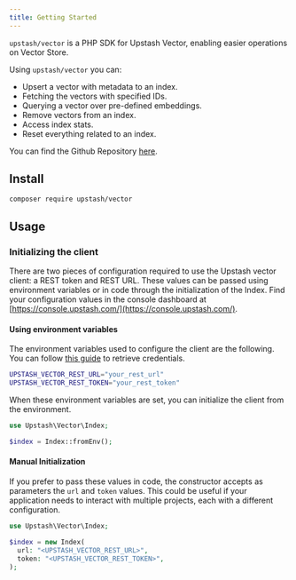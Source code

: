 ```yaml
---
title: Getting Started
---
```


`upstash/vector` is a PHP SDK for Upstash Vector, enabling easier operations on Vector Store.

Using `upstash/vector` you can:

- Upsert a vector with metadata to an index.
- Fetching the vectors with specified IDs.
- Querying a vector over pre-defined embeddings.
- Remove vectors from an index.
- Access index stats.
- Reset everything related to an index.

You can find the Github Repository [here](https://github.com/upstash/vector-php). 

## Install

```shell composer
composer require upstash/vector
```

## Usage

### Initializing the client

There are two pieces of configuration required to use the Upstash vector client: a REST token and REST URL. These values can be passed using environment variables or in code through the initialization of the Index. Find your configuration values in the console dashboard at [https://console.upstash.com/](https://console.upstash.com/).

#### Using environment variables

The environment variables used to configure the client are the following. You can follow [this guide](/vector/overall/getstarted) to retrieve credentials.

```bash
UPSTASH_VECTOR_REST_URL="your_rest_url"
UPSTASH_VECTOR_REST_TOKEN="your_rest_token"
```

When these environment variables are set, you can initialize the client from the environment.

```php
use Upstash\Vector\Index;

$index = Index::fromEnv();
```

#### Manual Initialization

If you prefer to pass these values in code, the constructor accepts as parameters the `url` and `token` values. This
could be useful if your application needs to interact with multiple projects, each with a different configuration.

```php
use Upstash\Vector\Index;

$index = new Index(
  url: "<UPSTASH_VECTOR_REST_URL>",
  token: "<UPSTASH_VECTOR_REST_TOKEN>",
);
```